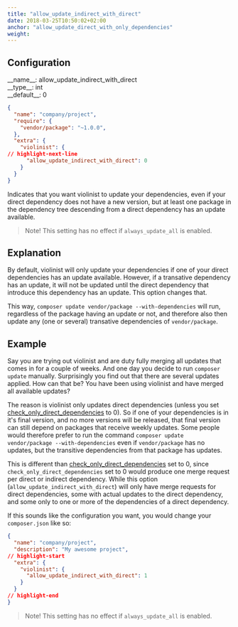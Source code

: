 ```yaml
---
title: "allow_update_indirect_with_direct"
date: 2018-03-25T10:50:02+02:00
anchor: "allow_update_direct_with_only_dependencies"
weight:
---
```


## Configuration

<div className="config-wrapper"><div className="config">__name__: allow_update_indirect_with_direct</div>
<div className="config">__type__: int</div>
<div className="config">__default__: 0</div></div>

```json showLineNumbers
{
  "name": "company/project",
  "require": {
    "vendor/package": "~1.0.0",
  },
  "extra": {
    "violinist": {
// highlight-next-line
      "allow_update_indirect_with_direct": 0
    }
  }
}
```

Indicates that you want violinist to update your dependencies, even if your direct dependency does not have a new version, but at least one package in the dependency tree descending from a direct dependency has an update available.

> Note! This setting has no effect if `always_update_all` is enabled.

## Explanation

By default, violinist will only update your dependencies if one of your direct dependencies has an update available. However, if a transative dependency has an update, it will not be updated until the direct dependency that introduce this dependency has an update. This option changes that.

This way, `composer update vendor/package --with-dependencies` will run, regardless of the package having an update or not, and therefore also then update any (one or several) transative dependencies of `vendor/package`.

## Example

Say you are trying out violinist and are duty fully merging all updates that comes in for a couple of weeks. And one day you decide to run `composer update` manually. Surprisingly you find out that there are several updates applied. How can that be? You have been using violinist and have merged all available updates?

The reason is violinist only updates direct dependencies (unless you set [check_only_direct_dependencies](#check-only-direct) to 0). So if one of your dependencies is in it's final version, and no more versions will be released, that final version can still depend on packages that receive weekly updates. Some people would therefore prefer to run the command `composer update vendor/package --with-dependencies` even if `vendor/package` has no updates, but the transitive dependencies from that package has updates.

This is different than [check_only_direct_dependencies](#check-only-direct) set to 0, since `check_only_direct_dependencies` set to 0 would produce one merge request per direct or indirect dependency. While this option (`allow_update_indirect_with_direct`) will only have merge requests for direct dependencies, some with actual updates to the direct dependency, and some only to one or more of the dependencies of a direct dependency.

If this sounds like the configuration you want, you would change your `composer.json` like so:

```json showLineNumbers
{
  "name": "company/project",
  "description": "My awesome project",
// highlight-start
  "extra": {
    "violinist": {
      "allow_update_indirect_with_direct": 1
    }
  }
// highlight-end
}
```

> Note! This setting has no effect if `always_update_all` is enabled.

